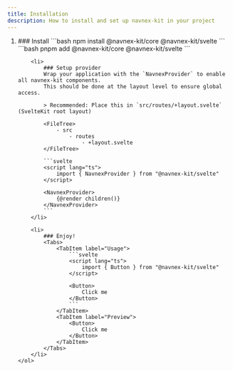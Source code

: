 ```yaml
---
title: Installation
description: How to install and set up navnex-kit in your project
---
```



<Steps>
    <ol>
        <li>
            ### Install
            <Tabs>
                <TabItem label="npm" icon="npm">
                    ```bash
                    npm install @navnex-kit/core @navnex-kit/svelte
                    ```
                </TabItem>
                <TabItem label="pnpm" icon="pnpm">
                    ```bash
                    pnpm add @navnex-kit/core @navnex-kit/svelte
                    ```
                </TabItem>
            </Tabs>
        </li>

        <li>
            ### Setup provider
            Wrap your application with the `NavnexProvider` to enable all navnex-kit components.
            This should be done at the layout level to ensure global access.

            > Recommended: Place this in `src/routes/+layout.svelte` (SvelteKit root layout)

            <FileTree>
                - src
                    - routes
                        - +layout.svelte
            </FileTree>

            ```svelte
            <script lang="ts">
                import { NavnexProvider } from "@navnex-kit/svelte"
            </script>

            <NavnexProvider>
                {@render children()}
            </NavnexProvider>
            ```
        </li>

        <li>
            ### Enjoy!
            <Tabs>
                <TabItem label="Usage">
                    ```svelte
                    <script lang="ts">
                        import { Button } from "@navnex-kit/svelte"
                    </script>

                    <Button>
                        Click me
                    </Button>
                    ```
                </TabItem>
                <TabItem label="Preview">
                    <Button>
                        Click me
                    </Button>
                </TabItem>
            </Tabs>
        </li>
    </ol>

</Steps>

